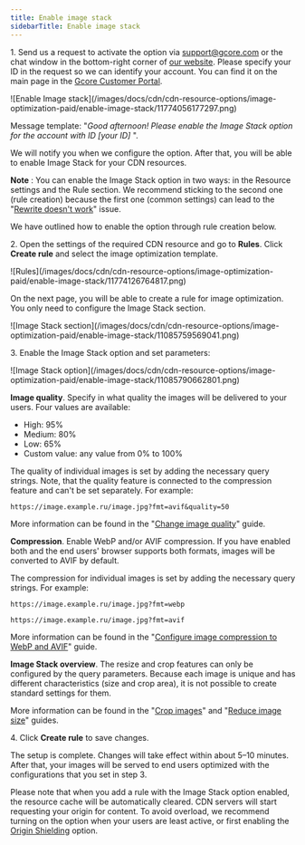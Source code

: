 ---
title: Enable image stack
sidebarTitle: Enable image stack
---

1\. Send us a request to activate the option via [support@gcore.com](mailto:support@gcore.com) or the chat window in the bottom-right corner of [our website](https://gcore.com). Please specify your ID in the request so we can identify your account. You can find it on the main page in the [Gcore Customer Portal](https://accounts.gcore.com/reports/dashboard).


<Frame>![Enable Image stack](/images/docs/cdn/cdn-resource-options/image-optimization-paid/enable-image-stack/11774056177297.png)</Frame>



Message template: "_Good afternoon! Please enable the Image Stack option for the account with ID [your ID]_ ".

We will notify you when we configure the option. After that, you will be able to enable Image Stack for your CDN resources.

**Note** : You can enable the Image Stack option in two ways: in the Resource settings and the Rule section. We recommend sticking to the second one (rule creation) because the first one (common settings) can lead to the "[Rewrite doesn't work](/cdn/cdn-resource-options/image-optimization-paid/about-image-stack#the-rewrite-option-does-not-work-when-image-stack-is-enabled)" issue.

We have outlined how to enable the option through rule creation below.

2\. Open the settings of the required CDN resource and go to **Rules**. Click **Create rule** and select the image optimization template.


<Frame>![Rules](/images/docs/cdn/cdn-resource-options/image-optimization-paid/enable-image-stack/11774126764817.png)</Frame>



On the next page, you will be able to create a rule for image optimization. You only need to configure the Image Stack section.


<Frame>![Image Stack section](/images/docs/cdn/cdn-resource-options/image-optimization-paid/enable-image-stack/11085759569041.png)</Frame>



3\. Enable the Image Stack option and set parameters:


<Frame>![Image Stack option](/images/docs/cdn/cdn-resource-options/image-optimization-paid/enable-image-stack/11085790662801.png)</Frame>



**Image quality**. Specify in what quality the images will be delivered to your users. Four values are available:

  * High: 95%
  * Medium: 80%
  * Low: 65%
  * Custom value: any value from 0% to 100%



The quality of individual images is set by adding the necessary query strings. Note, that the quality feature is connected to the compression feature and can't be set separately. For example:
    
```
https://image.example.ru/image.jpg?fmt=avif&quality=50
```

More information can be found in the "[Change image quality](/cdn/cdn-resource-options/image-optimization-paid/image-stack-tools/change-image-quality)" guide.

**Compression**. Enable WebP and/or AVIF compression. If you have enabled both and the end users' browser supports both formats, images will be converted to AVIF by default.

The compression for individual images is set by adding the necessary query strings. For example:
    
    
```
https://image.example.ru/image.jpg?fmt=webp
```
```
https://image.example.ru/image.jpg?fmt=avif
```

More information can be found in the "[Сonfigure image compression to WebP and AVIF](/cdn/cdn-resource-options/image-optimization-paid/image-stack-tools/configure-image-compression-to-webp-and-avif)" guide.

**Image Stack overview**. The resize and crop features can only be configured by the query parameters. Because each image is unique and has different characteristics (size and crop area), it is not possible to create standard settings for them.

More information can be found in the "[Crop images](/cdn/cdn-resource-options/image-optimization-paid/image-stack-tools/crop-images)" and "[Reduce image size](/cdn/cdn-resource-options/image-optimization-paid/image-stack-tools/reduce-image-size)" guides.

4\. Click **Create rule** to save changes.

The setup is complete. Changes will take effect within about 5–10 minutes. After that, your images will be served to end users optimized with the configurations that you set in step 3.

Please note that when you add a rule with the Image Stack option enabled, the resource cache will be automatically cleared. CDN servers will start requesting your origin for content. To avoid overload, we recommend turning on the option when your users are least active, or first enabling the [Origin Shielding](/cdn/cdn-resource-options/general/enable-and-configure-origin-shielding) option.